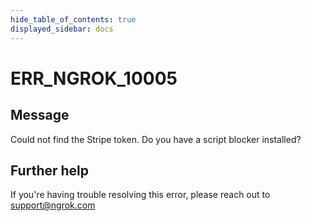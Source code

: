 ```yaml
---
hide_table_of_contents: true
displayed_sidebar: docs
---
```



# ERR_NGROK_10005

## Message

Could not find the Stripe token. Do you have a script blocker installed?

<ErrorDetails error="err_ngrok_10005" />

## Further help

If you're having trouble resolving this error, please reach out to [support@ngrok.com](mailto:support@ngrok.com?subject=Help%20with%20ERR_NGROK_10005)
